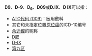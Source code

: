 {{DisambigNav|D|9}}

'''D9'''、'''D-9'''、'''D<sub>9</sub>'''、'''D09'''或'''D.IX'''、'''D IX'''可以指：

* [[ATC代码_(D09)|ATC代码 (D09)]]：医用敷料
* 其它和未指定位置[[原位癌|原位癌]]的ICD-10编号
* [[余迪偉|余迪偉]]的昵称
* [[D膜|D膜]]
* [[D-IX|D-IX]]
* [[第九区|第九区]]

{{消歧义}}